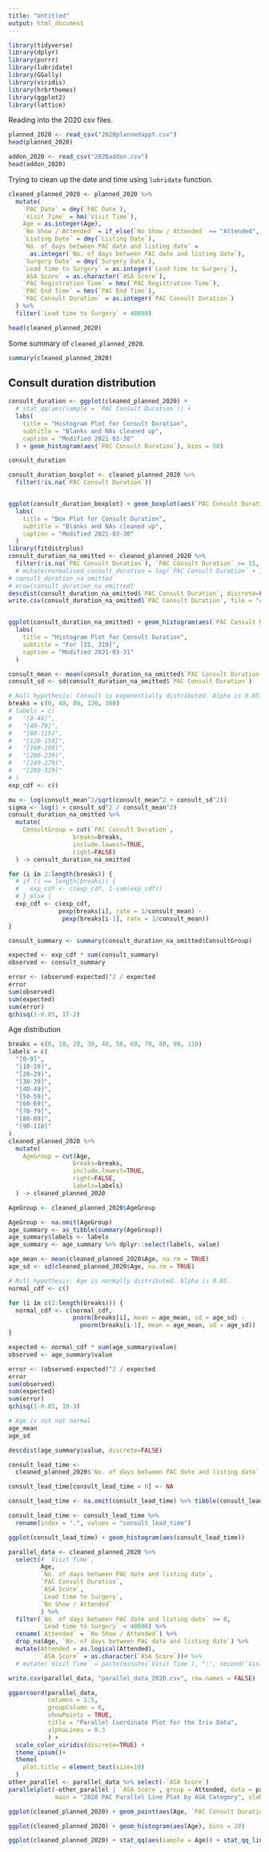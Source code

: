 ```yaml
---
title: "Untitled"
output: html_document
---
```


```r
library(tidyverse)
library(dplyr)
library(purrr)
library(lubridate)
library(GGally)
library(viridis)
library(hrbrthemes)
library(ggplot2)
library(lattice)
```

Reading into the 2020 csv files.

```r
planned_2020 <- read_csv("2020plannedappt.csv")
head(planned_2020)
```

```r
addon_2020 <- read_csv("2020addon.csv")
head(addon_2020)
```

Trying to clean up the date and time using `lubridate` function.

```r
cleaned_planned_2020 <- planned_2020 %>% 
  mutate(
    `PAC Date` = dmy(`PAC Date`),
    `Visit Time` = hm(`Visit Time`),
    Age = as.integer(Age),
    `No Show / Attended` = if_else(`No Show / Attended` == "Attended", 1, 0),
    `Listing Date` = dmy(`Listing Date`),
    `No. of days between PAC date and listing date` = 
      as.integer(`No. of days between PAC date and listing date`),
    `Surgery Date` = dmy(`Surgery Date`),
    `Lead time to Surgery` = as.integer(`Lead time to Surgery`),
    `ASA Score` = as.character(`ASA Score`),
    `PAC Registration Time` = hms(`PAC Registration Time`),
    `PAC End Time` = hms(`PAC End Time`),
    `PAC Consult Duration` = as.integer(`PAC Consult Duration`)
  ) %>% 
  filter(`Lead time to Surgery` < 40000)

head(cleaned_planned_2020)
```

Some summary of `cleaned_planned_2020`.

```r
summary(cleaned_planned_2020)
```

## Consult duration distribution

```r
consult_duration <- ggplot(cleaned_planned_2020) +
  # stat_qq(aes(sample = `PAC Consult Duration`)) +
  labs(
    title = "Histogram Plot for Consult Duration",
    subtitle = "Blanks and NAs cleaned up",
    caption = "Modified 2021-03-30"
  ) + geom_histogram(aes(`PAC Consult Duration`), bins = 50)

consult_duration

consult_duration_boxplot <- cleaned_planned_2020 %>% 
  filter(!is.na(`PAC Consult Duration`))


ggplot(consult_duration_boxplot) + geom_boxplot(aes(`PAC Consult Duration`)) +
  labs(
    title = "Box Plot for Consult Duration",
    subtitle = "Blanks and NAs cleaned up",
    caption = "Modified 2021-03-30"
  )
library(fitdistrplus)
consult_duration_na_omitted <- cleaned_planned_2020 %>% 
  filter(!is.na(`PAC Consult Duration`), `PAC Consult Duration` >= 15, `PAC Consult Duration` < 400) # %>% 
  # mutate(normalised_consult_duration = log(`PAC Consult Duration` + 1))
# consult_duration_na_omitted
# nrow(consult_duration_na_omitted)
descdist(consult_duration_na_omitted$`PAC Consult Duration`, discrete=FALSE)
write.csv(consult_duration_na_omitted$`PAC Consult Duration`, file = "consult_duration_clean.csv")


ggplot(consult_duration_na_omitted) + geom_histogram(aes(`PAC Consult Duration`)) +
  labs(
    title = "Histogram Plot for Consult Duration",
    subtitle = "For [15, 319]",
    caption = "Modified 2021-03-31"
  )

consult_mean <- mean(consult_duration_na_omitted$`PAC Consult Duration`)
consult_sd <- sd(consult_duration_na_omitted$`PAC Consult Duration`)

# Null hypothesis: Consult is exponentially distributed. Alpha is 0.05.
breaks = c(0, 40, 80, 120, 160)
# labels = c(
#   "[0-40]",
#   "[40-79]",
#   "[80-119]",
#   "[120-159]",
#   "[160-199]",
#   "[200-239]",
#   "[240-279]",
#   "[280-319]"
# )
exp_cdf <- c()

mu <- log(consult_mean^2/sqrt(consult_mean^2 + consult_sd^2))
sigma <- log(1 + consult_sd^2 / consult_mean^2)
consult_duration_na_omitted %>% 
  mutate(
    ConsultGroup = cut(`PAC Consult Duration`, 
                  breaks=breaks, 
                  include.lowest=TRUE, 
                  right=FALSE)
  ) -> consult_duration_na_omitted

for (i in 2:length(breaks)) {
  # if (i == length(breaks)) {
  #   exp_cdf <- c(exp_cdf, 1-sum(exp_cdf))
  # } else {
  exp_cdf <- c(exp_cdf, 
              pexp(breaks[i], rate = 1/consult_mean) -
               pexp(breaks[i-1], rate = 1/consult_mean))
}

consult_summary <- summary(consult_duration_na_omitted$ConsultGroup)

expected <- exp_cdf * sum(consult_summary)
observed <- consult_summary

error <- (observed-expected)^2 / expected
error
sum(observed)
sum(expected)
sum(error)
qchisq(1-0.05, 17-2)
```

Age distribution

```r
breaks = c(0, 10, 20, 30, 40, 50, 60, 70, 80, 90, 110)
labels = c(
  "[0-9]",
  "[10-19]",
  "[20-29]",
  "[30-39]",
  "[40-49]",
  "[50-59]",
  "[60-69]",
  "[70-79]",
  "[80-89]",
  "[90-110]"
)
cleaned_planned_2020 %>% 
  mutate(
    AgeGroup = cut(Age, 
                  breaks=breaks, 
                  include.lowest=TRUE, 
                  right=FALSE, 
                  labels=labels)
  ) -> cleaned_planned_2020

AgeGroup <- cleaned_planned_2020$AgeGroup

AgeGroup <- na.omit(AgeGroup)
age_summary <- as_tibble(summary(AgeGroup))
age_summary$labels <- labels
age_summary <- age_summary %>% dplyr::select(labels, value)

age_mean <- mean(cleaned_planned_2020$Age, na.rm = TRUE)
age_sd <- sd(cleaned_planned_2020$Age, na.rm = TRUE)

# Null hypothesis: Age is normally distributed. Alpha is 0.05.
normal_cdf <- c()

for (i in c(2:length(breaks))) {
  normal_cdf <- c(normal_cdf, 
                  pnorm(breaks[i], mean = age_mean, sd = age_sd) - 
                    pnorm(breaks[i-1], mean = age_mean, sd = age_sd))
}

expected <- normal_cdf * sum(age_summary$value)
observed <- age_summary$value

error <- (observed-expected)^2 / expected
error
sum(observed)
sum(expected)
sum(error)
qchisq(1-0.05, 10-3)

# Age is not not normal
age_mean
age_sd

descdist(age_summary$value, discrete=FALSE)
```

```r
consult_lead_time <- 
  cleaned_planned_2020$`No. of days between PAC date and listing date`

consult_lead_time[consult_lead_time < 0] <- NA

consult_lead_time <- na.omit(consult_lead_time) %>% tibble(consult_lead_time)

consult_lead_time <- consult_lead_time %>% 
  rename(index = ".", values = "consult_lead_time")

ggplot(consult_lead_time) + geom_histogram(aes(consult_lead_time))
```

```r
parallel_data <- cleaned_planned_2020 %>% 
  select(# `Visit Time`,
         Age,
         `No. of days between PAC date and listing date`,
         `PAC Consult Duration`,
         `ASA Score`,
         `Lead time to Surgery`,
         `No Show / Attended`
         ) %>% 
  filter(`No. of days between PAC date and listing date` >= 0,
         `Lead time to Surgery` < 40000) %>% 
  rename(`Attended` = `No Show / Attended`) %>% 
  drop_na(Age, `No. of days between PAC date and listing date`) %>% 
  mutate(Attended = as.logical(Attended),
         `ASA Score` = as.character(`ASA Score`))# %>% 
  # mutate(`Visit Time` = paste(minute(`Visit Time`), ":", second(`Visit Time`)))

write.csv(parallel_data, "parallel_data_2020.csv", row.names = FALSE)

ggparcoord(parallel_data,
           columns = 1:5,
           groupColumn = 6,
           showPoints = TRUE, 
           title = "Parallel Coordinate Plot for the Iris Data",
           alphaLines = 0.3
           ) + 
  scale_color_viridis(discrete=TRUE) +
  theme_ipsum()+
  theme(
    plot.title = element_text(size=10)
  )
other_parallel <- parallel_data %>% select(-`ASA Score`)
parallelplot(~other_parallel | `ASA Score`, group = Attended, data = parallel_data, horizontal.axis = TRUE,
             main = "2020 PAC Parallel Line Plot by ASA Category", xlab = "Relative Value", ylab = "Parameters")
```

```r
ggplot(cleaned_planned_2020) + geom_point(aes(Age, `PAC Consult Duration`, colour = `ASA Score`))

ggplot(cleaned_planned_2020) + geom_histogram(aes(Age), bins = 20)

ggplot(cleaned_planned_2020) + stat_qq(aes(sample = Age)) + stat_qq_line(aes(sample = Age))
```

```r

```
